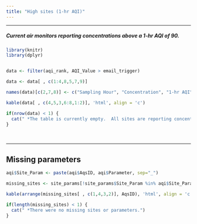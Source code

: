 ---
title: "High sites (1-hr AQI)"
---


<script type="text/JavaScript">
  setTimeout(function() { window.location=window.location;}, 350000);
</script>

<hr> 

##### Current air monitors reporting concentrations above a 1-hr AQI of 90.

<div class = "orange">
```{r kable, message=F, echo=F, results='asis', warning=F}
library(knitr)
library(dplyr)


data <- filter(aqi_rank, AQI_Value > email_trigger) 

data <- data[ , c(1:4,8,5,7,9)]

names(data)[c(2,7,8)] <- c("Sampling Hour", "Concentration", "1-hr AQI")

kable(data[ , c(4,5,3,6:8,1:2)], 'html', align = 'c')

if(nrow(data) < 1) {
  cat(" *The table is currently empty.  All sites are reporting concentrations at or below a 1-hr AQI of 90.")
} 

```
</div>

<br> <hr>

<div class = "gray">
## Missing parameters
```{r miss_high, message=F, echo=F, results='asis', warning=F}

aqi$Site_Param <- paste(aqi$AqsID, aqi$Parameter, sep="_") 

missing_sites <- site_params[!site_params$Site_Param %in% aqi$Site_Param, ]

kable(arrange(missing_sites[ , c(1,4,3,2)], AqsID), 'html', align = 'c')

if(length(missing_sites) < 1) {
  cat(" *There were no missing sites or parameters.")
} 
```
</div>

